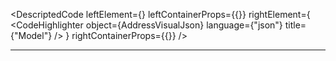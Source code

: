 
<DescriptedCode
  leftElement={<AddressDesc />}
  leftContainerProps={{}}
  rightElement={
    <CodeHighlighter
      object={AddressVisualJson}
      language={"json"}
      title={"Model"}
    />
  }
  rightContainerProps={{}}
/>

---
